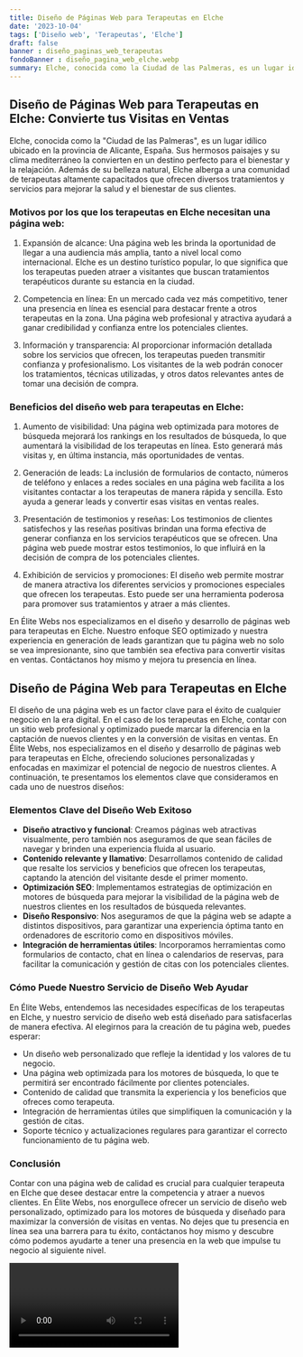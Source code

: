 ```yaml
---
title: Diseño de Páginas Web para Terapeutas en Elche
date: '2023-10-04'
tags: ['Diseño web', 'Terapeutas', 'Elche']
draft: false
banner : diseño_paginas_web_terapeutas
fondoBanner : diseño_pagina_web_elche.webp
summary: Elche, conocida como la Ciudad de las Palmeras, es un lugar idílico ubicado en la provincia de Alicante, España. Sus hermosos paisajes y su clima mediterráneo la convierten en un destino perfecto para el bienestar y la relajación. Además de su belleza natural, Elche alberga a una comunidad de terapeutas altamente capacitados que ofrecen diversos tratamientos y servicios para mejorar la salud y el bienestar de sus clientes.
---
```


## Diseño de Páginas Web para Terapeutas en Elche: Convierte tus Visitas en Ventas

Elche, conocida como la "Ciudad de las Palmeras", es un lugar idílico ubicado en la provincia de Alicante, España. Sus hermosos paisajes y su clima mediterráneo la convierten en un destino perfecto para el bienestar y la relajación. Además de su belleza natural, Elche alberga a una comunidad de terapeutas altamente capacitados que ofrecen diversos tratamientos y servicios para mejorar la salud y el bienestar de sus clientes.

### Motivos por los que los terapeutas en Elche necesitan una página web:

1. Expansión de alcance: Una página web les brinda la oportunidad de llegar a una audiencia más amplia, tanto a nivel local como internacional. Elche es un destino turístico popular, lo que significa que los terapeutas pueden atraer a visitantes que buscan tratamientos terapéuticos durante su estancia en la ciudad.

2. Competencia en línea: En un mercado cada vez más competitivo, tener una presencia en línea es esencial para destacar frente a otros terapeutas en la zona. Una página web profesional y atractiva ayudará a ganar credibilidad y confianza entre los potenciales clientes.

3. Información y transparencia: Al proporcionar información detallada sobre los servicios que ofrecen, los terapeutas pueden transmitir confianza y profesionalismo. Los visitantes de la web podrán conocer los tratamientos, técnicas utilizadas, y otros datos relevantes antes de tomar una decisión de compra.

### Beneficios del diseño web para terapeutas en Elche:

1. Aumento de visibilidad: Una página web optimizada para motores de búsqueda mejorará los rankings en los resultados de búsqueda, lo que aumentará la visibilidad de los terapeutas en línea. Esto generará más visitas y, en última instancia, más oportunidades de ventas.

2. Generación de leads: La inclusión de formularios de contacto, números de teléfono y enlaces a redes sociales en una página web facilita a los visitantes contactar a los terapeutas de manera rápida y sencilla. Esto ayuda a generar leads y convertir esas visitas en ventas reales.

3. Presentación de testimonios y reseñas: Los testimonios de clientes satisfechos y las reseñas positivas brindan una forma efectiva de generar confianza en los servicios terapéuticos que se ofrecen. Una página web puede mostrar estos testimonios, lo que influirá en la decisión de compra de los potenciales clientes.

4. Exhibición de servicios y promociones: El diseño web permite mostrar de manera atractiva los diferentes servicios y promociones especiales que ofrecen los terapeutas. Esto puede ser una herramienta poderosa para promover sus tratamientos y atraer a más clientes.

En Élite Webs nos especializamos en el diseño y desarrollo de páginas web para terapeutas en Elche. Nuestro enfoque SEO optimizado y nuestra experiencia en generación de leads garantizan que tu página web no solo se vea impresionante, sino que también sea efectiva para convertir visitas en ventas. Contáctanos hoy mismo y mejora tu presencia en línea.

<GifSeo />

<Cta />

## Diseño de Página Web para Terapeutas en Elche

El diseño de una página web es un factor clave para el éxito de cualquier negocio en la era digital. En el caso de los terapeutas en Elche, contar con un sitio web profesional y optimizado puede marcar la diferencia en la captación de nuevos clientes y en la conversión de visitas en ventas. En Élite Webs, nos especializamos en el diseño y desarrollo de páginas web para terapeutas en Elche, ofreciendo soluciones personalizadas y enfocadas en maximizar el potencial de negocio de nuestros clientes. A continuación, te presentamos los elementos clave que consideramos en cada uno de nuestros diseños:

### Elementos Clave del Diseño Web Exitoso

- **Diseño atractivo y funcional**: Creamos páginas web atractivas visualmente, pero también nos aseguramos de que sean fáciles de navegar y brinden una experiencia fluida al usuario.
- **Contenido relevante y llamativo**: Desarrollamos contenido de calidad que resalte los servicios y beneficios que ofrecen los terapeutas, captando la atención del visitante desde el primer momento.
- **Optimización SEO**: Implementamos estrategias de optimización en motores de búsqueda para mejorar la visibilidad de la página web de nuestros clientes en los resultados de búsqueda relevantes.
- **Diseño Responsivo**: Nos aseguramos de que la página web se adapte a distintos dispositivos, para garantizar una experiencia óptima tanto en ordenadores de escritorio como en dispositivos móviles.
- **Integración de herramientas útiles**: Incorporamos herramientas como formularios de contacto, chat en línea o calendarios de reservas, para facilitar la comunicación y gestión de citas con los potenciales clientes.

### Cómo Puede Nuestro Servicio de Diseño Web Ayudar

En Élite Webs, entendemos las necesidades específicas de los terapeutas en Elche, y nuestro servicio de diseño web está diseñado para satisfacerlas de manera efectiva. Al elegirnos para la creación de tu página web, puedes esperar:

- Un diseño web personalizado que refleje la identidad y los valores de tu negocio.
- Una página web optimizada para los motores de búsqueda, lo que te permitirá ser encontrado fácilmente por clientes potenciales.
- Contenido de calidad que transmita la experiencia y los beneficios que ofreces como terapeuta.
- Integración de herramientas útiles que simplifiquen la comunicación y la gestión de citas.
- Soporte técnico y actualizaciones regulares para garantizar el correcto funcionamiento de tu página web.

### Conclusión

Contar con una página web de calidad es crucial para cualquier terapeuta en Elche que desee destacar entre la competencia y atraer a nuevos clientes. En Élite Webs, nos enorgullece ofrecer un servicio de diseño web personalizado, optimizado para los motores de búsqueda y diseñado para maximizar la conversión de visitas en ventas. No dejes que tu presencia en línea sea una barrera para tu éxito, contáctanos hoy mismo y descubre cómo podemos ayudarte a tener una presencia en la web que impulse tu negocio al siguiente nivel.

<Video />

<CtaBot job='Terapeutas' city='Elche'/>

<Gmaps query='Elche+españa+maps' />